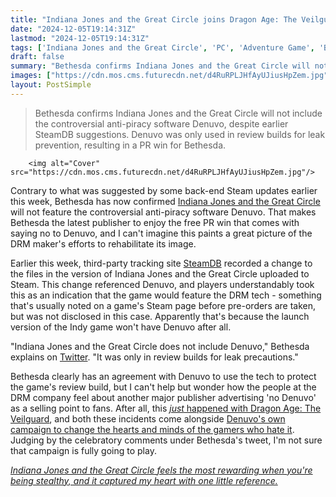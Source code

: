 ```yaml
---
title: "Indiana Jones and the Great Circle joins Dragon Age: The Veilguard in the free PR win that comes with saying 'no Denuvo'"
date: "2024-12-05T19:14:31Z"
lastmod: "2024-12-05T19:14:31Z"
tags: ['Indiana Jones and the Great Circle', 'PC', 'Adventure Game', 'Bethesda', 'Denuvo', 'DRM']
draft: false
summary: "Bethesda confirms Indiana Jones and the Great Circle will not include the controversial anti-piracy software Denuvo, despite earlier SteamDB suggestions.  Denuvo was only used in review builds for leak prevention, resulting in a PR win for Bethesda."
images: ["https://cdn.mos.cms.futurecdn.net/d4RuRPLJHfAyUJiusHpZem.jpg"]
layout: PostSimple
---
```

> Bethesda confirms Indiana Jones and the Great Circle will not include the controversial anti-piracy software Denuvo, despite earlier SteamDB suggestions.  Denuvo was only used in review builds for leak prevention, resulting in a PR win for Bethesda.


        <img alt="Cover" src="https://cdn.mos.cms.futurecdn.net/d4RuRPLJHfAyUJiusHpZem.jpg"/>
        
Contrary to what was suggested by some back-end Steam updates earlier this week, Bethesda has now confirmed [Indiana Jones and the Great Circle](https://www.gamesradar.com/indiana-jones-game-bethesda-guide/) will not feature the controversial anti-piracy software Denuvo. That makes Bethesda the latest publisher to enjoy the free PR win that comes with saying no to Denuvo, and I can't imagine this paints a great picture of the DRM maker's efforts to rehabilitate its image.

Earlier this week, third-party tracking site [SteamDB](https://steamdb.info/app/2677660/history/) recorded a change to the files in the version of Indiana Jones and the Great Circle uploaded to Steam. This change referenced Denuvo, and players understandably took this as an indication that the game would feature the DRM tech - something that's usually noted on a game's Steam page before pre-orders are taken, but was not disclosed in this case. Apparently that's because the launch version of the Indy game won't have Denuvo after all.

"Indiana Jones and the Great Circle does not include Denuvo," Bethesda explains on [Twitter](https://x.com/bethesda/status/1864341765668372673). "It was only in review builds for leak precautions."

Bethesda clearly has an agreement with Denuvo to use the tech to protect the game's review build, but I can't help but wonder how the people at the DRM company feel about another major publisher advertising 'no Denuvo' as a selling point to fans. After all, this [<em>just</em> happened with Dragon Age: The Veilguard](https://www.gamesradar.com/games/dragon-age/dragon-age-the-veilguard-ditches-controversial-denuvo-drm-because-we-trust-you/), and both these incidents come alongside [Denuvo's own campaign to change the hearts and minds of the gamers who hate it](https://www.gamesradar.com/platforms/pc-gaming/anti-piracy-company-denuvo-is-tired-of-gamers-saying-its-drm-is-bad-for-games-its-super-hard-to-see-as-a-gamer-what-is-the-immediate-benefit/). Judging by the celebratory comments under Bethesda's tweet, I'm not sure that campaign is fully going to play.

[<em>Indiana Jones and the Great Circle feels the most rewarding when you're being stealthy, and it captured my heart with one little reference.</em>](https://www.gamesradar.com/games/adventure/indiana-jones-and-the-great-circle-preview-hands-on-october-2024/)
        